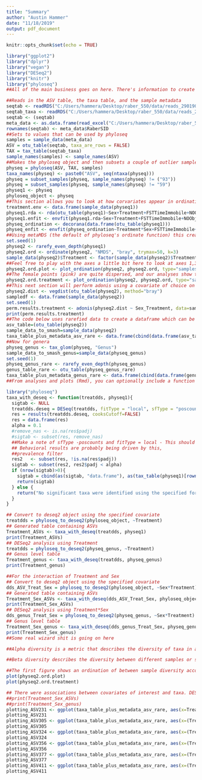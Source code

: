 ```yaml
---
title: "Summary"
author: "Austin Hammer"
date: "11/18/2019"
output: pdf_document
---
```


```r
knitr::opts_chunk$set(echo = TRUE)
```

```r
library("ggplot2")
library("dplyr")
library("vegan")
library("DESeq2")
library("knitr")
library("phyloseq")
##All of the main business goes on here. There's information to create a phyloseq object, calculate alpha diversity and measure the association with covariates, quantify beta diversity and create ordinations, and use DESeq2 for analysis of taxa. For questions about anything that goes on here, feel free to ask.

##Reads in the ASV table, the taxa table, and the sample metadata
seqtab <- readRDS("C:/Users/hammera/Desktop/raber_550/data/reads_290190_seqtab_final.rds")
seqtab_taxa <- readRDS("C:/Users/hammera/Desktop/raber_550/data/reads_290190_taxa_final.rds")
seqtab <- (seqtab)
meta_data <- as.data.frame(read_excel("C:/Users/hammera/Desktop/raber_550/data/550_metadata_revised.xlsx"))
rownames(seqtab) <- meta_data$RaberSID
##Sets to values that can be used by phyloseq
samples = sample_data(meta_data)
ASV = otu_table(seqtab, taxa_are_rows = FALSE)
TAX = tax_table(seqtab_taxa)
sample_names(samples) <- sample_names(ASV)
##Makes the phyloseq object and then subsets a couple of outlier samples
physeq = phyloseq(ASV, TAX, samples)
taxa_names(physeq) <- paste0("ASV", seq(ntaxa(physeq)))
physeq = subset_samples(physeq, sample_names(physeq) != ("93"))
physeq = subset_samples(physeq, sample_names(physeq) != "59")
physeq1 <- physeq
phyloseq_object <- physeq
##This section allows you to look at how corvariates appear in ordination space (specifically using the envfit function after plotting the original ordinations)
treatment.env <- data.frame(sample_data(physeq1))
physeq1.rda <- rda(otu_table(physeq1)~Sex+Treatment+FSTTimeImmobile+NOObjpref+OFCentDur1+FCCuedFrzTone+OFTotDistDay1, data=treatment.env)
physeq1.enfit <- envfit(physeq1.rda~Sex+Treatment+FSTTimeImmobile+NOObjpref+OFCentDur1+FCCuedFrzTone+OFTotDistDay1, data=(treatment.env), perm=5000)
physeq_ordination <- decorana(data.frame(otu_table(physeq1)))
physeq_enfit <- envfit(physeq_ordination~Treatment*Sex+FSTTimeImmobile+NOObjpref+OFCentDur1+FCCuedFrzTone+OFTotDistDay1, data=treatment.env, perm=1000)
##Using metaMDS (the default of phyloseq's ordinate function) this creates an NMDS ordination using the bray-curtis dissimilarity index. Treatment is set to a factor in the physeq2 variable to help with plotting, but it remains a numeric in the original. Reads are normalized before the ordination is plotted, although, if jaccard is used do not use this step. As a brief note, for the data in question, Jaccard shows the sex difference in a much more stark fashion.
set.seed(1)
physeq2 <- rarefy_even_depth(physeq1)
physeq2.ord <- ordinate(physeq2, "NMDS", "bray", trymax=50, k=3)
sample_data(physeq2)$Treatment <- factor(sample_data(physeq2)$Treatment)
##Feel free to play with the axes a little bit here to look at axes 1,3 or 2,3
physeq2.ord.plot <- plot_ordination(physeq2, physeq2.ord, type="samples", axes=c(1,2), color="Sex", title="BySex")
##The female points (pink) are quite dispersed, and our analyses show that there is a particularly high level of dispersion among the females irradiated at 50cGy.
physeq2.ord.treatment <- plot_ordination(physeq2, physeq2.ord, type="samples", axes=c(1,2), color="Treatment", title="ByTreatment")##optional parameter for adding an ellipse to any of the above plots + stat_ellipse(level=0.95)
##This next section will perform adonis using a covariate of choice on the ordination. The results of Treatment*Sex show a strong association (p-value~0.0004)
physeq2.dist <- vegdist(otu_table(physeq2), method="bray")
sampledf <- data.frame(sample_data(physeq2))
set.seed(1)
perm.results.treatment <- adonis(physeq2.dist ~ Sex_Treatment, data=sampledf, permutations=5000)
print(perm.results.treatment)
##The code below uses rarefied data to create a dataframe which can be used to accurately plot counts further down. It starts by creating one for ASVs
asv_table=(otu_table(physeq2))
sample_data_to_smash=sample_data(physeq2)
taxa_table_plus_metadata_asv_rare <- data.frame(cbind(data.frame(asv_table), data.frame(sample_data_to_smash)))
##Now for genera
physeq_genus <- tax_glom(physeq, "Genus")
sample_data_to_smash_genus=sample_data(physeq_genus)
set.seed(1)
physeq_genus_rare <- rarefy_even_depth(physeq_genus)
genus_table_rare <- otu_table(physeq_genus_rare)
taxa_table_plus_metadata_genus_rare <- data.frame(cbind(data.frame(genus_table_rare), data.frame(sample_data_to_smash_genus)))
##From analyses and plots (Rmd), you can optionally include a function to filter for only the taxa that you're interested in but I won't list it here.
```

```r
library("phyloseq")
taxa_with_deseq <- function(treatdds, physeq1){ 
  sigtab <- NULL
  treatdds.deseq = DESeq(treatdds, fitType = "local", sfType = "poscounts")
  res = results(treatdds.deseq, cooksCutoff=FALSE)
  res = data.frame(res)
  alpha = 0.1
  #remove_nas <- is.na(res$padj)
  #sigtab <- subset(res, remove_nas)
  ##Make a note of sfType -poscounts and fitType = local - This should decrease the likelihood that a single outlier drives the observation
  ## Behavioral results are probably being driven by this,
  ##prevalence filter 
  res2   <- subset(res, !is.na(res$padj))
  sigtab <- subset(res2, res2$padj < alpha)
  if (nrow(sigtab)>0){
    sigtab = cbind(as(sigtab, "data.frame"), as(tax_table(physeq1)[rownames(sigtab), ], "matrix"))
    return(sigtab)
  } else {
    return("No significant taxa were identified using the specified formula")
  }
}

```

```r
## Convert to deseq2 object using the specified covariate
treatdds = phyloseq_to_deseq2(phyloseq_object, ~Treatment)
## Generated table containing ASVs
Treatment_ASVs <- taxa_with_deseq(treatdds, physeq1)
print(Treatment_ASVs)
## DESeq2 analysis using Treatment
treatdds = phyloseq_to_deseq2(physeq_genus, ~Treatment)
## Genus level table
Treatment_genus <- taxa_with_deseq(treatdds, physeq_genus)
print(Treatment_genus)
```



```r
##For the interaction of Treatment and Sex
## Convert to deseq2 object using the specified covariate
dds_ASV_Treat_Sex = phyloseq_to_deseq2(phyloseq_object, ~Sex*Treatment)
## Generated table containing ASVs
Treatment_Sex_ASVs <- taxa_with_deseq(dds_ASV_Treat_Sex, phyloseq_object)
print(Treatment_Sex_ASVs)
## DESeq2 analysis using Treatment*Sex
dds_genus_Treat_Sex = phyloseq_to_deseq2(physeq_genus, ~Sex*Treatment)
## Genus level table
Treatment_Sex_genus <- taxa_with_deseq(dds_genus_Treat_Sex, physeq_genus)
print(Treatment_Sex_genus)
##Some real wizard shit is going on here
```

```r
##Alpha diversity is a metric that describes the diversity of taxa in a specific sample or set. Alpha diversity measures did not differ significantly between treatment groups, and no association between alpha diversity and radiation level was detected. However, FSTTimeImmobile times were associated with alpha diversity (alpha diversity metric "Shannon", Kendall's tau, p-value=0.03692).
```

```r
##Beta diversity describes the diversity between different samples or sets of samples. Beta diversity was first estimated using the Bray-Curtis dissimilarity index, and a NMDS ordination was created. From this information, an analog to step-wise AIC was used to elucidate the best model for predicting differences in beta-diversity. PERMANOVA was performed using Treatment x Sex to quantify the difference in beta diversity between samples. The results of this test suggest that the composition of the gut changes in response to Treatment interacting with Sex (p-value ~0.0006, R2~0.041). No other covariates significantly associated with beta diversity. 

##The first figure shows an ordination of between sample diversity according to Sex. The second figure shows the beta diversity ordination with the points colored according to Treatment radiation exposure.
plot(physeq2.ord.plot)
plot(physeq2.ord.treatment)


```


```r
## There were associations between covariates of interest and taxa. DESeq2 was used to analyze the association between bacterial taxa and several covariates at the genus and species (ASV) level. The abundance of some taxa associated with the level of radiation exposure as a function of host sex. This was observed for the Bacteroides and Turicibacter genera, where an increased abundance was associated with higher radiation exposure in female mice but not in male mice. An increase in the both genera has previously been observed in radiation-induced gut dysbiosis and inflammation (https://gut.bmj.com/content/67/1/97).
##print(Treatment_Sex_ASVs)
##print(Treatment_Sex_genus)
plotting_ASV231 <- ggplot(taxa_table_plus_metadata_asv_rare, aes(x=Treatment, y=ASV231)) + geom_jitter() + geom_smooth(method="auto")
plotting_ASV231
plotting_ASV305 <- ggplot(taxa_table_plus_metadata_asv_rare, aes(x=(Treatment), y=ASV305)) + geom_jitter() + geom_smooth(method="auto")
plotting_ASV305
plotting_ASV324 <- ggplot(taxa_table_plus_metadata_asv_rare, aes(x=(Treatment), y=ASV324)) + geom_jitter() + geom_smooth(method="auto")
plotting_ASV324
plotting_ASV356 <- ggplot(taxa_table_plus_metadata_asv_rare, aes(x=(Treatment), y=ASV356)) + geom_jitter() + geom_smooth(method="auto")
plotting_ASV356
plotting_ASV377 <- ggplot(taxa_table_plus_metadata_asv_rare, aes(x=(Treatment), y=ASV377)) + geom_jitter() + geom_smooth(method="auto")
plotting_ASV377
plotting_ASV411 <- ggplot(taxa_table_plus_metadata_asv_rare, aes(x=(Treatment), y=ASV411)) + geom_jitter() + geom_smooth(method="auto")
plotting_ASV411
```


